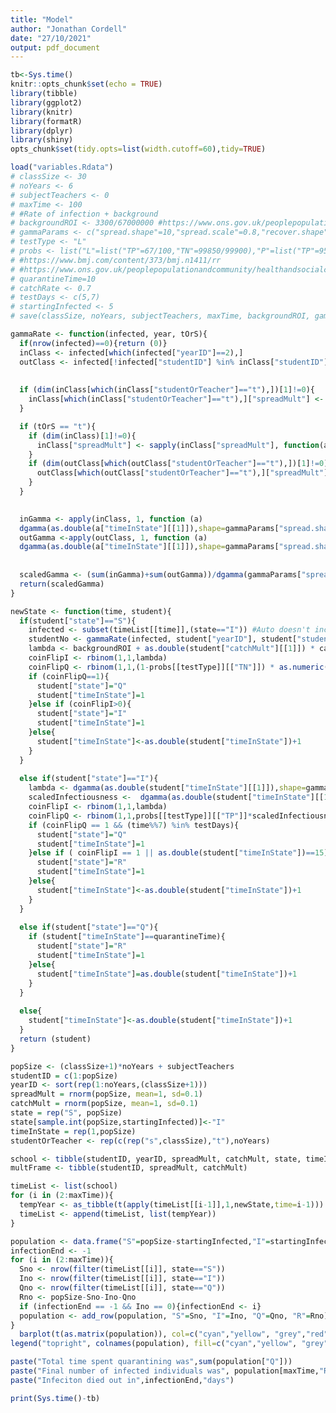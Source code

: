 ```yaml
---
title: "Model"
author: "Jonathan Cordell"
date: "27/10/2021"
output: pdf_document
---
```


```r
tb<-Sys.time()
knitr::opts_chunk$set(echo = TRUE)
library(tibble)
library(ggplot2)
library(knitr)
library(formatR)
library(dplyr)
library(shiny)
opts_chunk$set(tidy.opts=list(width.cutoff=60),tidy=TRUE)
```

```r
load("variables.Rdata")
# classSize <- 30
# noYears <- 6
# subjectTeachers <- 0
# maxTime <- 100
# #Rate of infection + background
# backgroundROI <- 3300/67000000 #https://www.ons.gov.uk/peoplepopulationandcommunity/populationandmigration/populationestimates
# gammaParams <- c("spread.shape"=10,"spread.scale"=0.8,"recover.shape"=17,"recover.scale"=0.8)
# testType <- "L"
# probs <- list("L"=list("TP"=67/100,"TN"=99850/99900),"P"=list("TP"=95/100,"TN"=99.2/100), "N"=list("TP"=0,"TN"=1))
# #https://www.bmj.com/content/373/bmj.n1411/rr
# #https://www.ons.gov.uk/peoplepopulationandcommunity/healthandsocialcare/conditionsanddiseases/methodologies/covid19infectionsurveypilotmethodsandfurtherinformation
# quarantineTime=10
# catchRate <- 0.7
# testDays <- c(5,7)
# startingInfected <- 5
# save(classSize, noYears, subjectTeachers, maxTime, backgroundROI, gammaParams, testType, probs, quarantineTime, catchRate, testDays, startingInfected, file="variables.Rdata")

```

```r
gammaRate <- function(infected, year, tOrS){
  if(nrow(infected)==0){return (0)}
  inClass <- infected[which(infected["yearID"]==2),]
  outClass <- infected[!infected["studentID"] %in% inClass["studentID"],]
  
  
  if (dim(inClass[which(inClass["studentOrTeacher"]=="t"),])[1]!=0){
    inClass[which(inClass["studentOrTeacher"]=="t"),]["spreadMult"] <- sapply(inClass[which(inClass["studentOrTeacher"]=="t"),]["spreadMult"], function(a) as.character(as.double(a)*3)) #Teachers 3X infective as typical student
  }

  if (tOrS == "t"){
    if (dim(inClass)[1]!=0){
      inClass["spreadMult"] <- sapply(inClass["spreadMult"], function(a) as.character(as.double(a)*1.5)) #Teacher 1.5X infectible
    }
    if (dim(outClass[which(outClass["studentOrTeacher"]=="t"),])[1]!=0){
      outClass[which(outClass["studentOrTeacher"]=="t"),]["spreadMult"] <- sapply(outClass[which(outClass["studentOrTeacher"]=="t"),]["spreadMult"], function(a) as.character(as.double(a)*1.5)) #Teachers 1.5X likely to spread to each other
    }
  }

  
  inGamma <- apply(inClass, 1, function (a)
  dgamma(as.double(a["timeInState"][[1]]),shape=gammaParams["spread.shape"],scale=gammaParams["spread.scale"])*as.double(a["spreadMult"]) )
  outGamma <-apply(outClass, 1, function (a)
  dgamma(as.double(a["timeInState"][[1]]),shape=gammaParams["spread.shape"],scale=gammaParams["spread.scale"])*as.double(a["spreadMult"]) )*0.7 #Discount non class
  
  
  scaledGamma <- (sum(inGamma)+sum(outGamma))/dgamma(gammaParams["spread.shape"]*gammaParams["spread.scale"],shape=gammaParams["spread.shape"],scale=gammaParams["spread.scale"])
  return(scaledGamma)
}

newState <- function(time, student){
  if(student["state"]=="S"){
    infected <- subset(timeList[[time]],(state=="I")) #Auto doesn't include student as already known to be in S
    studentNo <- gammaRate(infected, student["yearID"], student["studentOrTeacher"])
    lambda <- backgroundROI + as.double(student["catchMult"][[1]]) * catchRate *  studentNo/popSize
    coinFlipI <- rbinom(1,1,lambda)
    coinFlipQ <- rbinom(1,1,(1-probs[[testType]][["TN"]]) * as.numeric((time%%7) %in% testDays))
    if (coinFlipQ==1){
      student["state"]="Q"
      student["timeInState"]=1
    }else if (coinFlipI>0){
      student["state"]="I"
      student["timeInState"]=1
    }else{
      student["timeInState"]<-as.double(student["timeInState"])+1
    }
  }
  
  else if(student["state"]=="I"){
    lambda <- dgamma(as.double(student["timeInState"][[1]]),shape=gammaParams["recover.shape"],scale=gammaParams["recover.scale"])
    scaledInfectiousness <-  dgamma(as.double(student["timeInState"][[1]]),shape=gammaParams["spread.shape"],scale=gammaParams["spread.scale"]) / dgamma(gammaParams["spread.shape"]*gammaParams["spread.scale"],shape=gammaParams["spread.shape"],scale=gammaParams["spread.scale"])
    coinFlipI <- rbinom(1,1,lambda)
    coinFlipQ <- rbinom(1,1,probs[[testType]][["TP"]]*scaledInfectiousness)
    if (coinFlipQ == 1 && (time%%7) %in% testDays){
      student["state"]="Q"
      student["timeInState"]=1
    }else if ( coinFlipI == 1 || as.double(student["timeInState"])==15){
      student["state"]="R"
      student["timeInState"]=1
    }else{
      student["timeInState"]<-as.double(student["timeInState"])+1
    }
  }
  
  else if(student["state"]=="Q"){
    if (student["timeInState"]==quarantineTime){
      student["state"]="R"
      student["timeInState"]=1
    }else{
      student["timeInState"]=as.double(student["timeInState"])+1
    }
  }
  
  else{
    student["timeInState"]<-as.double(student["timeInState"])+1
  }
  return (student)
}
```

```r
popSize <- (classSize+1)*noYears + subjectTeachers
studentID = c(1:popSize)
yearID <- sort(rep(1:noYears,(classSize+1)))
spreadMult = rnorm(popSize, mean=1, sd=0.1)
catchMult = rnorm(popSize, mean=1, sd=0.1)
state = rep("S", popSize)
state[sample.int(popSize,startingInfected)]<-"I"
timeInState = rep(1,popSize)
studentOrTeacher <- rep(c(rep("s",classSize),"t"),noYears)

school <- tibble(studentID, yearID, spreadMult, catchMult, state, timeInState, studentOrTeacher)
multFrame <- tibble(studentID, spreadMult, catchMult)
```

```r
timeList <- list(school)
for (i in (2:maxTime)){
  tempYear <- as_tibble(t(apply(timeList[[i-1]],1,newState,time=i-1)))
  timeList <- append(timeList, list(tempYear))
}
```

```r
population <- data.frame("S"=popSize-startingInfected,"I"=startingInfected, "Q"=0, "R"=0)
infectionEnd <- -1
for (i in (2:maxTime)){
  Sno <- nrow(filter(timeList[[i]], state=="S"))
  Ino <- nrow(filter(timeList[[i]], state=="I"))
  Qno <- nrow(filter(timeList[[i]], state=="Q"))
  Rno <- popSize-Sno-Ino-Qno
  if (infectionEnd == -1 && Ino == 0){infectionEnd <- i}
  population <- add_row(population, "S"=Sno, "I"=Ino, "Q"=Qno, "R"=Rno)
}
  barplot(t(as.matrix(population)), col=c("cyan","yellow", "grey","red"), xlab="Days", ylab="Students", names.arg=(1:maxTime))
legend("topright", colnames(population), fill=c("cyan","yellow", "grey","red"), bg="white")
```

```r
paste("Total time spent quarantining was",sum(population["Q"]))
paste("Final number of infected individuals was", population[maxTime,"R"], "out of a possible",popSize)
paste("Infeciton died out in",infectionEnd,"days")
```

```r
print(Sys.time()-tb)
```